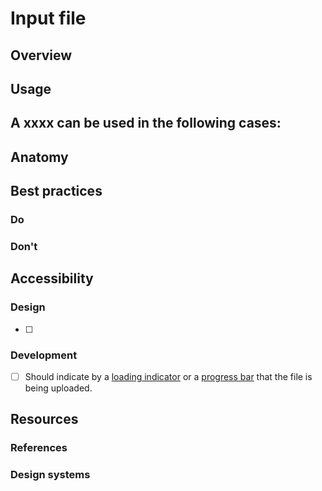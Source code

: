 # Input file

## Overview

## Usage

A xxxx can be used in the following cases:
-

## Anatomy

## Best practices

### Do

### Don't


## Accessibility


### Design

- [ ]

### Development

- [ ] Should indicate by a [loading indicator](/reference/content-management/loading-indicator) or a [progress bar]() that the file is being uploaded.

## Resources

### References

### Design systems
